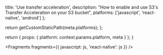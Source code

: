 
  title: 'Use transfer acceleration',
  description:
    "How to enable and use S3's Transfer Acceleration on your S3 bucket",
  platforms: ['javascript', 'react-native', 'android']
};

  return getCustomStaticPath(meta.platforms);
};

  return {
    props: {
      platform: context.params.platform,
      meta
    }
  };
}


<Fragments fragments={{ javascript: js, 'react-native': js }} />
